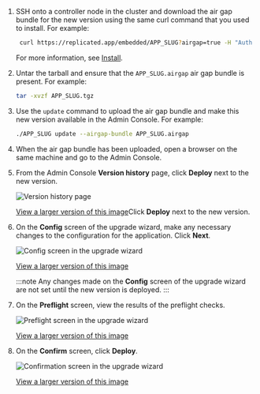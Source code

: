 1. SSH onto a controller node in the cluster and download the air gap bundle for the new version using the same curl command that you used to install. For example:

   ```bash
    curl https://replicated.app/embedded/APP_SLUG?airgap=true -H "Authorization: LICENSE_ID" -o 	APP_SLUG.tgz
   ```

   For more information, see [Install](/enterprise/installing-embedded-air-gap#install).

1. Untar the tarball and ensure that the `APP_SLUG.airgap` air gap bundle is present. For example:

   ```bash
   tar -xvzf APP_SLUG.tgz
   ```

1. Use the `update` command to upload the air gap bundle and make this new version available in the Admin Console. For example:

    ```bash
    ./APP_SLUG update --airgap-bundle APP_SLUG.airgap
    ```

1. When the air gap bundle has been uploaded, open a browser on the same machine and go to the Admin Console.

1. From the Admin Console **Version history** page, click **Deploy** next to the new version.

   ![Version history page](/images/ec-upgrade-version-history.png)

   [View a larger version of this image](/images/ec-upgrade-version-history.png)Click **Deploy** next to the new version.

1. On the **Config** screen of the upgrade wizard, make any necessary changes to the configuration for the application. Click **Next**.

    ![Config screen in the upgrade wizard](/images/ec-upgrade-wizard-config.png)

    [View a larger version of this image](/images/ec-upgrade-wizard-config.png)

    :::note
    Any changes made on the **Config** screen of the upgrade wizard are not set until the new version is deployed.
    :::

1. On the **Preflight** screen, view the results of the preflight checks.

   ![Preflight screen in the upgrade wizard](/images/ec-upgrade-wizard-preflights.png)

   [View a larger version of this image](/images/ec-upgrade-wizard-preflights.png)

1. On the **Confirm** screen, click **Deploy**.

   ![Confirmation screen in the upgrade wizard](/images/ec-upgrade-wizard-confirm.png)

   [View a larger version of this image](/images/ec-upgrade-wizard-confirm.png)